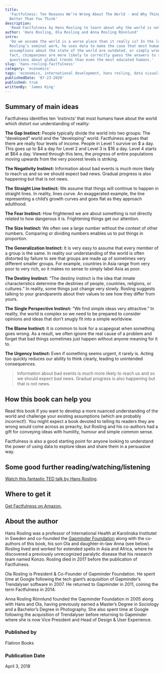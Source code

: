 ```yaml
---
title:
  'Factfulness: Ten Reasons We’re Wrong About The World - And Why Things Are
  Better Than You Think'
description:
  'Read Factfulness by Hans Rosling to learn about why the world is not as bad as you thought it was why and humans get things wrong more often than chimpanzees.'
author: 'Hans Rosling, Ola Rosling and Anna Rosling Rönnlund'
intro:
  'Do we assume the world is a worse place than it really is? In the late Hans
  Rosling’s seminal work, he uses data to make the case that most human beings’
  assumptions about the state of the world are outdated, or simply wrong. In
  fact, chimpanzees are more likely to correctly guess the answers to simple
  questions about global trends than even the most educated humans.'
slug: 'hans-rosling-factfulness'
category: 'economics'
tags: 'economics, international development, hans rosling, data visualisation, poverty'
publishedDate: '07-23-2020'
published: true
writtenBy: 'James King'
---
```


## Summary of main ideas

Factfulness identifies ten ‘instincts’ that most humans have about the world
which distort our understanding of reality:

**The Gap Instinct:** People typically divide the world into two groups: The
“developed” world and the “developing” world. Factfulness argues that there are
really four levels of income. People in Level 1 survive on
$ a day. This goes up to $4 a day for Level 2 and Level 3 is
$16 a day. Level 4 starts at $64 a day. Viewed through this lens, the progress
of entire populations moving upwards from the very poorest levels is striking.

**The Negativity Instinct:** Information about bad events is much more likely to
reach us and so we should expect bad news. Gradual progress is also happening
but that is not news.

**The Straight Line Instinct:** We assume that things will continue to happen in
straight lines. In reality, lines curve. An exaggerated example, the line
representing a child’s growth curves and goes flat as they approach adulthood.

**The Fear Instinct:** How frightened we are about something is not directly
related to how dangerous it is. Frightening things get our attention.

**The Size Instinct:** We often see a large number without the context of other
numbers. Comparing or dividing numbers enables us to put things in proportion.

**The Generalization Instinct:** It is very easy to assume that every member of
a group is the same. In reality our understanding of the world is often
distorted by failure to see that groups are made up of sometimes very different
smaller groups. For example, countries in Asia range from very poor to very
rich, so it makes no sense to simply label Asia as poor.

**The Destiny Instinct:** “The destiny instinct is the idea that innate
characteristics determine the destinies of people, countries, religions, or
cultures.“ In reality, some things just change very slowly. Rosling suggests
talking to your grandparents about their values to see how they differ from
yours.

**The Single Perspective Instinct:** “We find simple ideas very attractive.” In
reality, the world is complex so we need to be prepared to consider opinions and
ideas that don’t snugly fit into a simple worldview.

**The Blame Instinct:** It is common to look for a scapegoat when something goes
wrong. As a result, we often ignore the real cause of a problem and forget that
bad things sometimes just happen without anyone meaning for it to.

**The Urgency Instinct:** Even if something seems urgent, it rarely is. Acting
too quickly reduces our ability to think clearly, leading to unintended
consequences.

> Information about bad events is much more likely to reach us and so we should
> expect bad news. Gradual progress is also happening but that is not news.

## How this book can help you

Read this book if you want to develop a more nuanced understanding of the world
and challenge your existing assumptions (which are probably incorrect!). You
might expect a book devoted to telling its readers they are wrong would come
across as preachy, but Rosling and his co-authors had a gift for conveying ideas
with humility, humour and simple common sense.

Factfulness is also a good starting point for anyone looking to understand the
power of using data to explore ideas and share them in a persuasive way.

## Some good further reading/watching/listening

[Watch this fantastic TED talk by Hans Rosling](https://www.youtube.com/watch?v=hVimVzgtD6w).

## Where to get it

[Get Factfulness on Amazon.](https://www.amazon.com/Factfulness-Reasons-World-Things-Better/dp/1250107814)

## About the author

Hans Rosling was a professor of International Health at Karolinska Institutet in
Sweden and co-founded the [Gapminder Foundation](https://www.gapminder.org/)
along with the co-authors of this book, his son Ola and daughter-in-law Anna
(see below). Rosling lived and worked for extended spells in Asia and Africa,
where he discovered a previously unrecognized paralytic disease that his
research team named Konzo. Rosling died in 2017 before the publication of
Factfulness.

Ola Rosling is President & Co-Founder of Gapminder Foundation. He spent time at
Google following the tech giant’s acquisition of Gapminder’s Trendalyser
software in 2007. He returned to Gapminder in 2011, coining the term Factfulness
in 2014.

Anna Rosling Rönnlund founded the Gapminder Foundation in 2005 along with Hans
and Ola, having previously earned a Master’s Degree in Sociology and a
Bachelor’s Degree in Photography. She also spent time at Google following the
acquisition of Trendalyser before returning to Gapminder where she is now Vice
President and Head of Design & User Experience.

### Published by

Flatiron Books

### Publication Date

April 3, 2018
